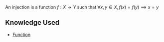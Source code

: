 An injection is a function <math>f : X \to Y </math> such that 
<math display="block">\forall x, y \in X, f\left(x\right)=f\left(y\right)\implies x=y</math>

== Knowledge Used ==

* [[Function]]
{{Knowledge Metadata|Functions|Definition}}